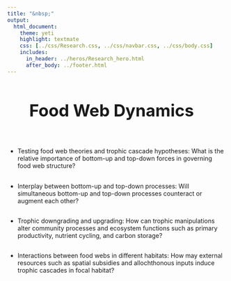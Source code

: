 ```yaml
---
title: "&nbsp;"
output:
  html_document:
    theme: yeti
    highlight: textmate
    css: [../css/Research.css, ../css/navbar.css, ../css/body.css]
    includes:
      in_header: ../heros/Research_hero.html
      after_body: ../footer.html
---
```


<style>
h1 {text-align: center !important; 
   font-weight: bold !important; 
   font-size: 38px !important;
   line-height: 1.5em;}
   
h2 {font-weight: bold !important;} 
   
.External_link{
  border-radius: 5px;
  border: none;
  text-align: center;
  text-decoration: none;
  display: inline-block;
  width: 60px;
}

#food-web-dynamics {
 width: 115%; margin-left: -50px;
}

</style>

# Food Web Dynamics

<br>

*	Testing food web theories and trophic cascade hypotheses: What is the relative importance of bottom-up and top-down forces in governing food web structure?

<div style="height: 0.1em;"></div>

*	Interplay between bottom-up and top-down processes: Will simultaneous bottom-up and top-down processes counteract or augment each other?

<div style="height: 0.1em;"></div>

*	Trophic downgrading and upgrading: How can trophic manipulations alter community processes and ecosystem functions such as primary productivity, nutrient cycling, and carbon storage?

<div style="height: 0.1em;"></div>

*	Interactions between food webs in different habitats: How may external resources such as spatial subsidies and allochthonous inputs induce trophic cascades in focal habitat?


